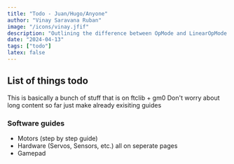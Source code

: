 ```yaml
---
title: "Todo - Juan/Hugo/Anyone"
author: "Vinay Saravana Ruban"
image: "/icons/vinay.jfif"
description: "Outlining the difference between OpMode and LinearOpMode in FTC programming and providing examples to illustrate their functionalities."
date: "2024-04-13"
tags: ["todo"]
latex: false
---
```


## List of things todo

This is basically a bunch of stuff that is on ftclib + gm0
Don't worry about long content so far just make already exisiting guides

### Software guides
- Motors (step by step guide)
- Hardware (Servos, Sensors, etc.) all on seperate pages
- Gamepad
